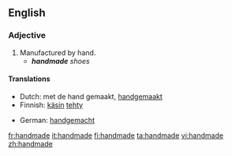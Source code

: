 ==English==

===Adjective===
{{en-adj|-}}

# Manufactured by hand.
#* '''''handmade''' shoes''

====Translations====
{{trans-top}}
* Dutch: met de hand gemaakt, [[handgemaakt]]
* Finnish: [[käsin]] [[tehdä|tehty]]
{{trans-mid}}
* German: [[handgemacht]]
{{trans-bottom}}

[[fr:handmade]]
[[it:handmade]]
[[fi:handmade]]
[[ta:handmade]]
[[vi:handmade]]
[[zh:handmade]]